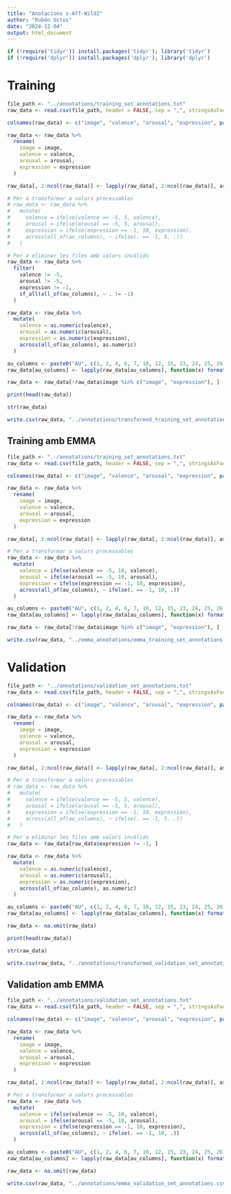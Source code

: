 ```yaml
---
title: "Anotacions s-Aff-Wild2"
author: "Rubén Ostos"
date: "2024-12-04"
output: html_document
---
```


```r
if (!require('tidyr')) install.packages('tidyr'); library('tidyr')
if (!require('dplyr')) install.packages('dplyr'); library('dplyr')
```



# Training

```r
file_path <- "../annotations/training_set_annotations.txt"
raw_data <- read.csv(file_path, header = FALSE, sep = ",", stringsAsFactors = FALSE, quote = "\"", fill = TRUE)

colnames(raw_data) <- c("image", "valence", "arousal", "expression", paste0("AU", c(1, 2, 4, 6, 7, 10, 12, 15, 23, 24, 25, 26)))

raw_data <- raw_data %>%
  rename(
    image = image,
    valence = valence,
    arousal = arousal,
    expression = expression
  )

raw_data[, 2:ncol(raw_data)] <- lapply(raw_data[, 2:ncol(raw_data)], as.numeric)

# Per a transformar a valors processables
# raw_data <- raw_data %>%
#   mutate(
#     valence = ifelse(valence == -5, 5, valence),
#     arousal = ifelse(arousal == -5, 5, arousal),
#     expression = ifelse(expression == -1, 10, expression),
#     across(all_of(au_columns), ~ ifelse(. == -1, 5, .))
#   )

# Per a eliminar les files amb valors invàlids
raw_data <- raw_data %>%
  filter(
    valence != -5,
    arousal != -5,
    expression != -1,
    if_all(all_of(au_columns), ~ . != -1)
  )

raw_data <- raw_data %>%
  mutate(
    valence = as.numeric(valence),
    arousal = as.numeric(arousal),
    expression = as.numeric(expression),
    across(all_of(au_columns), as.numeric)
  )

au_columns <- paste0("AU", c(1, 2, 4, 6, 7, 10, 12, 15, 23, 24, 25, 26))
raw_data[au_columns] <- lapply(raw_data[au_columns], function(x) format(x, nsmall = 1, scientific = FALSE))

raw_data <- raw_data[!raw_data$image %in% c("image", "expression"), ]
```



```r
print(head(raw_data))
```

```r
str(raw_data)
```



```r
write.csv(raw_data, "../annotations/transformed_training_set_annotations_3.csv", row.names = FALSE, quote = FALSE)
```

## Training amb EMMA

```r
file_path <- "../annotations/training_set_annotations.txt"
raw_data <- read.csv(file_path, header = FALSE, sep = ",", stringsAsFactors = FALSE, quote = "\"", fill = TRUE)

colnames(raw_data) <- c("image", "valence", "arousal", "expression", paste0("AU", c(1, 2, 4, 6, 7, 10, 12, 15, 23, 24, 25, 26)))

raw_data <- raw_data %>%
  rename(
    image = image,
    valence = valence,
    arousal = arousal,
    expression = expression
  )

raw_data[, 2:ncol(raw_data)] <- lapply(raw_data[, 2:ncol(raw_data)], as.numeric)

# Per a transformar a valors processables
raw_data <- raw_data %>%
  mutate(
    valence = ifelse(valence == -5, 10, valence),
    arousal = ifelse(arousal == -5, 10, arousal),
    expression = ifelse(expression == -1, 10, expression),
    across(all_of(au_columns), ~ ifelse(. == -1, 10, .))
  )

au_columns <- paste0("AU", c(1, 2, 4, 6, 7, 10, 12, 15, 23, 24, 25, 26))
raw_data[au_columns] <- lapply(raw_data[au_columns], function(x) format(x, nsmall = 1, scientific = FALSE))

raw_data <- raw_data[!raw_data$image %in% c("image", "expression"), ]
```

```r
write.csv(raw_data, "../emma_annotations/emma_training_set_annotations.csv", row.names = FALSE, quote = FALSE)
```


# Validation

```r
file_path <- "../annotations/validation_set_annotations.txt"
raw_data <- read.csv(file_path, header = FALSE, sep = ",", stringsAsFactors = FALSE, quote = "\"", fill = TRUE)

colnames(raw_data) <- c("image", "valence", "arousal", "expression", paste0("AU", c(1, 2, 4, 6, 7, 10, 12, 15, 23, 24, 25, 26)))

raw_data <- raw_data %>%
  rename(
    image = image,
    valence = valence,
    arousal = arousal,
    expression = expression
  )

raw_data[, 2:ncol(raw_data)] <- lapply(raw_data[, 2:ncol(raw_data)], as.numeric)

# Per a transformar a valors processables
# raw_data <- raw_data %>%
#   mutate(
#     valence = ifelse(valence == -5, 5, valence),
#     arousal = ifelse(arousal == -5, 5, arousal),
#     expression = ifelse(expression == -1, 10, expression),
#     across(all_of(au_columns), ~ ifelse(. == -1, 5, .))
#   )

# Per a eliminar les files amb valors invàlids
raw_data <- raw_data[raw_data$expression != -1, ]

raw_data <- raw_data %>%
  mutate(
    valence = as.numeric(valence),
    arousal = as.numeric(arousal),
    expression = as.numeric(expression),
    across(all_of(au_columns), as.numeric)
  )

au_columns <- paste0("AU", c(1, 2, 4, 6, 7, 10, 12, 15, 23, 24, 25, 26))
raw_data[au_columns] <- lapply(raw_data[au_columns], function(x) format(x, nsmall = 1, scientific = FALSE))

raw_data <- na.omit(raw_data)
```



```r
print(head(raw_data))
```

```r
str(raw_data)
```


```r
write.csv(raw_data, "../annotations/transformed_validation_set_annotations.csv", row.names = FALSE, quote = FALSE)
```


## Validation amb EMMA

```r
file_path <- "../annotations/validation_set_annotations.txt"
raw_data <- read.csv(file_path, header = FALSE, sep = ",", stringsAsFactors = FALSE, quote = "\"", fill = TRUE)

colnames(raw_data) <- c("image", "valence", "arousal", "expression", paste0("AU", c(1, 2, 4, 6, 7, 10, 12, 15, 23, 24, 25, 26)))

raw_data <- raw_data %>%
  rename(
    image = image,
    valence = valence,
    arousal = arousal,
    expression = expression
  )

raw_data[, 2:ncol(raw_data)] <- lapply(raw_data[, 2:ncol(raw_data)], as.numeric)

# Per a transformar a valors processables
raw_data <- raw_data %>%
  mutate(
    valence = ifelse(valence == -5, 10, valence),
    arousal = ifelse(arousal == -5, 10, arousal),
    expression = ifelse(expression == -1, 10, expression),
    across(all_of(au_columns), ~ ifelse(. == -1, 10, .))
  )

au_columns <- paste0("AU", c(1, 2, 4, 6, 7, 10, 12, 15, 23, 24, 25, 26))
raw_data[au_columns] <- lapply(raw_data[au_columns], function(x) format(x, nsmall = 1, scientific = FALSE))

raw_data <- na.omit(raw_data)
```

```r
write.csv(raw_data, "../annotations/emma_validation_set_annotations.csv", row.names = FALSE, quote = FALSE)
```

